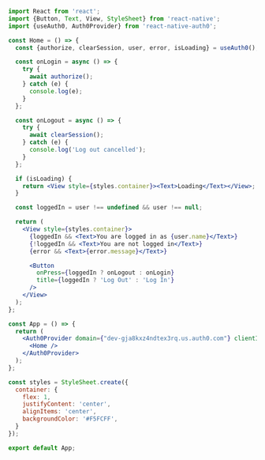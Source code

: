 ```jsx app.js lines highlight={28-34}
import React from 'react';
import {Button, Text, View, StyleSheet} from 'react-native';
import {useAuth0, Auth0Provider} from 'react-native-auth0';

const Home = () => {
  const {authorize, clearSession, user, error, isLoading} = useAuth0();

  const onLogin = async () => {
    try {
      await authorize();
    } catch (e) {
      console.log(e);
    }
  };

  const onLogout = async () => {
    try {
      await clearSession();
    } catch (e) {
      console.log('Log out cancelled');
    }
  };

  if (isLoading) {
    return <View style={styles.container}><Text>Loading</Text></View>;
  }

  const loggedIn = user !== undefined && user !== null;

  return (
    <View style={styles.container}>
      {loggedIn && <Text>You are logged in as {user.name}</Text>}
      {!loggedIn && <Text>You are not logged in</Text>}
      {error && <Text>{error.message}</Text>}

      <Button
        onPress={loggedIn ? onLogout : onLogin}
        title={loggedIn ? 'Log Out' : 'Log In'}
      />
    </View>
  );
};

const App = () => {
  return (
    <Auth0Provider domain={"dev-gja8kxz4ndtex3rq.us.auth0.com"} clientId={"mz9iNEIo2PHu7oeh8QRt19ndTyyCIgai"}>
      <Home />
    </Auth0Provider>
  );
};

const styles = StyleSheet.create({
  container: {
    flex: 1,
    justifyContent: 'center',
    alignItems: 'center',
    backgroundColor: '#F5FCFF',
  }
});

export default App;
```
